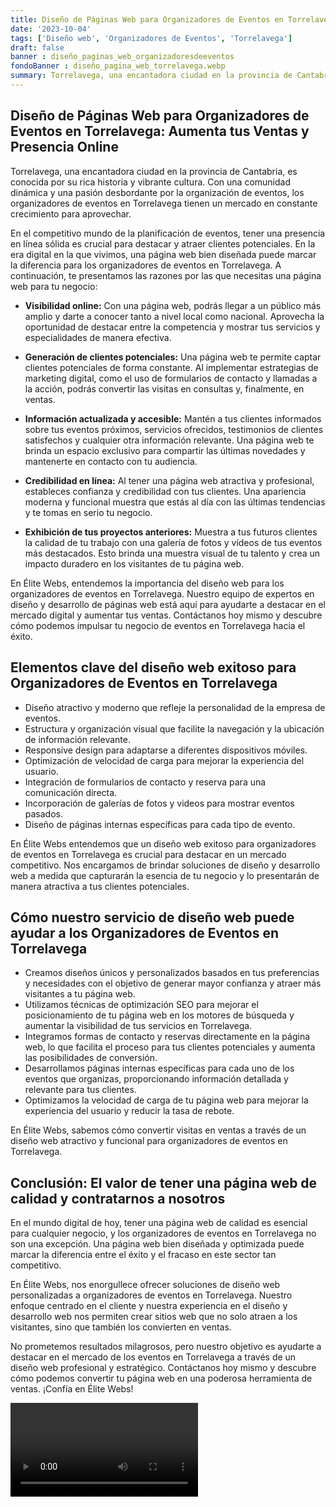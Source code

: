 ```yaml
---
title: Diseño de Páginas Web para Organizadores de Eventos en Torrelavega
date: '2023-10-04'
tags: ['Diseño web', 'Organizadores de Eventos', 'Torrelavega']
draft: false
banner : diseño_paginas_web_organizadoresdeeventos
fondoBanner : diseño_pagina_web_torrelavega.webp
summary: Torrelavega, una encantadora ciudad en la provincia de Cantabria, es conocida por su rica historia y vibrante cultura. Con una comunidad dinámica y una pasión desbordante por la organización de eventos, los organizadores de eventos en Torrelavega tienen un mercado en constante crecimiento para aprovechar.
---
```


## Diseño de Páginas Web para Organizadores de Eventos en Torrelavega: Aumenta tus Ventas y Presencia Online

Torrelavega, una encantadora ciudad en la provincia de Cantabria, es conocida por su rica historia y vibrante cultura. Con una comunidad dinámica y una pasión desbordante por la organización de eventos, los organizadores de eventos en Torrelavega tienen un mercado en constante crecimiento para aprovechar.

En el competitivo mundo de la planificación de eventos, tener una presencia en línea sólida es crucial para destacar y atraer clientes potenciales. En la era digital en la que vivimos, una página web bien diseñada puede marcar la diferencia para los organizadores de eventos en Torrelavega. A continuación, te presentamos las razones por las que necesitas una página web para tu negocio:

- **Visibilidad online:** Con una página web, podrás llegar a un público más amplio y darte a conocer tanto a nivel local como nacional. Aprovecha la oportunidad de destacar entre la competencia y mostrar tus servicios y especialidades de manera efectiva.

- **Generación de clientes potenciales:** Una página web te permite captar clientes potenciales de forma constante. Al implementar estrategias de marketing digital, como el uso de formularios de contacto y llamadas a la acción, podrás convertir las visitas en consultas y, finalmente, en ventas.

- **Información actualizada y accesible:** Mantén a tus clientes informados sobre tus eventos próximos, servicios ofrecidos, testimonios de clientes satisfechos y cualquier otra información relevante. Una página web te brinda un espacio exclusivo para compartir las últimas novedades y mantenerte en contacto con tu audiencia.

- **Credibilidad en línea:** Al tener una página web atractiva y profesional, estableces confianza y credibilidad con tus clientes. Una apariencia moderna y funcional muestra que estás al día con las últimas tendencias y te tomas en serio tu negocio.

- **Exhibición de tus proyectos anteriores:** Muestra a tus futuros clientes la calidad de tu trabajo con una galería de fotos y vídeos de tus eventos más destacados. Esto brinda una muestra visual de tu talento y crea un impacto duradero en los visitantes de tu página web.

En Élite Webs, entendemos la importancia del diseño web para los organizadores de eventos en Torrelavega. Nuestro equipo de expertos en diseño y desarrollo de páginas web está aquí para ayudarte a destacar en el mercado digital y aumentar tus ventas. Contáctanos hoy mismo y descubre cómo podemos impulsar tu negocio de eventos en Torrelavega hacia el éxito.

<GifSeo />

<Cta />

## Elementos clave del diseño web exitoso para Organizadores de Eventos en Torrelavega

- Diseño atractivo y moderno que refleje la personalidad de la empresa de eventos.
- Estructura y organización visual que facilite la navegación y la ubicación de información relevante.
- Responsive design para adaptarse a diferentes dispositivos móviles.
- Optimización de velocidad de carga para mejorar la experiencia del usuario.
- Integración de formularios de contacto y reserva para una comunicación directa.
- Incorporación de galerías de fotos y videos para mostrar eventos pasados.
- Diseño de páginas internas específicas para cada tipo de evento.

En Élite Webs entendemos que un diseño web exitoso para organizadores de eventos en Torrelavega es crucial para destacar en un mercado competitivo. Nos encargamos de brindar soluciones de diseño y desarrollo web a medida que capturarán la esencia de tu negocio y lo presentarán de manera atractiva a tus clientes potenciales.

## Cómo nuestro servicio de diseño web puede ayudar a los Organizadores de Eventos en Torrelavega

- Creamos diseños únicos y personalizados basados en tus preferencias y necesidades con el objetivo de generar mayor confianza y atraer más visitantes a tu página web.
- Utilizamos técnicas de optimización SEO para mejorar el posicionamiento de tu página web en los motores de búsqueda y aumentar la visibilidad de tus servicios en Torrelavega.
- Integramos formas de contacto y reservas directamente en la página web, lo que facilita el proceso para tus clientes potenciales y aumenta las posibilidades de conversión.
- Desarrollamos páginas internas específicas para cada uno de los eventos que organizas, proporcionando información detallada y relevante para tus clientes.
- Optimizamos la velocidad de carga de tu página web para mejorar la experiencia del usuario y reducir la tasa de rebote.

En Élite Webs, sabemos cómo convertir visitas en ventas a través de un diseño web atractivo y funcional para organizadores de eventos en Torrelavega.

## Conclusión: El valor de tener una página web de calidad y contratarnos a nosotros

En el mundo digital de hoy, tener una página web de calidad es esencial para cualquier negocio, y los organizadores de eventos en Torrelavega no son una excepción. Una página web bien diseñada y optimizada puede marcar la diferencia entre el éxito y el fracaso en este sector tan competitivo.

En Élite Webs, nos enorgullece ofrecer soluciones de diseño web personalizadas a organizadores de eventos en Torrelavega. Nuestro enfoque centrado en el cliente y nuestra experiencia en el diseño y desarrollo web nos permiten crear sitios web que no solo atraen a los visitantes, sino que también los convierten en ventas.

No prometemos resultados milagrosos, pero nuestro objetivo es ayudarte a destacar en el mercado de los eventos en Torrelavega a través de un diseño web profesional y estratégico. Contáctanos hoy mismo y descubre cómo podemos convertir tu página web en una poderosa herramienta de ventas. ¡Confía en Élite Webs!

<Video />

<CtaBot job='Organizadores de Eventos' city='Torrelavega'/>

<Gmaps query='Torrelavega+españa+maps' />